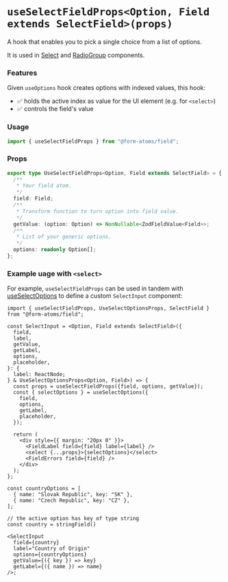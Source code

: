 
<Meta title="hooks/useSelectFieldProps" />

# `useSelectFieldProps<Option, Field extends SelectField>(props)`

A hook that enables you to pick a single choice from a list of options.

It is used in [Select](?path=/docs/components-select--docs) and [RadioGroup](?path=/docs/components-radiogroup--docs) components.

### Features

Given `useOptions` hook creates options with indexed values, this hook:

- ✅ holds the active index as value for the UI element (e.g. for `<select>`)
- ✅ controls the field's value

### Usage

```ts
import { useSelectFieldProps } from "@form-atoms/field";
```

### Props

```ts
export type UseSelectFieldProps<Option, Field extends SelectField> = {
  /**
   * Your field atom.
   */
  field: Field;
  /**
   * Transform function to turn option into field value.
   */
  getValue: (option: Option) => NonNullable<ZodFieldValue<Field>>;
  /**
   * List of your generic options.
   */
  options: readonly Option[];
};
```

### Example uage with `<select>`

For example, `useSelectFieldProps` can be used in tandem with [useSelectOptions](?path=/docs/hooks-useselectoptions--docs)
to define a custom `SelectInput` component:

```tsx
import { useSelectFieldProps, UseSelectOptionsProps, SelectField } from "@form-atoms/field";

const SelectInput = <Option, Field extends SelectField>({
  field,
  label,
  getValue,
  getLabel,
  options,
  placeholder,
}: {
  label: ReactNode;
} & UseSelectOptionsProps<Option, Field>) => {
  const props = useSelectFieldProps({field, options, getValue});
  const { selectOptions } = useSelectOptions({
    field,
    options,
    getLabel,
    placeholder,
  });

  return (
    <div style={{ margin: "20px 0" }}>
      <FieldLabel field={field} label={label} />
      <select {...props}>{selectOptions}</select>
      <FieldErrors field={field} />
    </div>
  );
};

const countryOptions = [
  { name: "Slovak Republic", key: "SK" },
  { name: "Czech Republic", key: "CZ" },
];

// the active option has key of type string
const country = stringField()

<SelectInput
  field={country}
  label="Country of Origin"
  options={countryOptions}
  getValue={({ key }) => key}
  getLabel={({ name }) => name}
/>;
```
